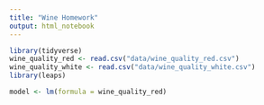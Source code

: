 ```yaml
---
title: "Wine Homework"
output: html_notebook
---
```


```r
library(tidyverse)
wine_quality_red <- read.csv("data/wine_quality_red.csv")
wine_quality_white <- read.csv("data/wine_quality_white.csv")
library(leaps)
```

```r
model <- lm(formula = wine_quality_red)
```

